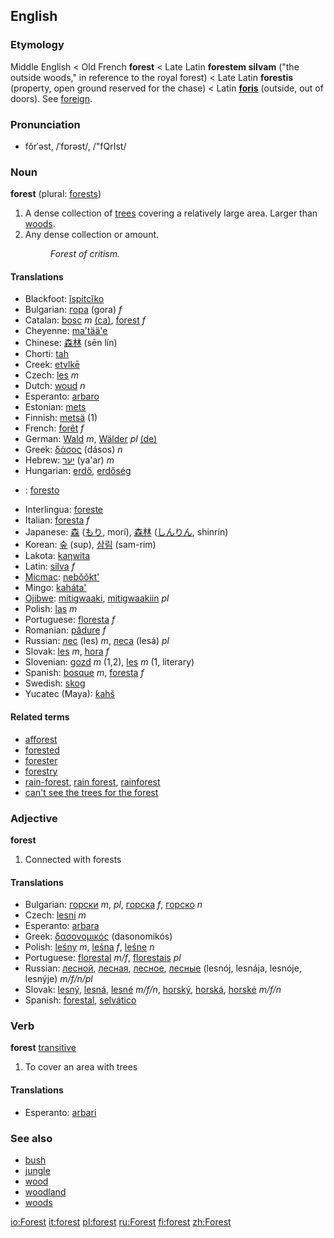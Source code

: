 ==English==

===Etymology===
Middle English < Old French '''forest''' < Late Latin '''forestem silvam''' ("the outside woods," in reference to the royal forest) < Late Latin '''forestis''' (property, open ground reserved for the chase) < Latin '''[[foris]]''' (outside, out of doors). See [[foreign]].

===Pronunciation===
*fŏrˈəst, /ˈfɒrəst/, /"fQrIst/

===Noun===
'''forest''' (plural: [[forests]])
#A dense collection of [[tree]]s covering a relatively large area.  Larger than [[woods]].
#Any dense collection or amount. 
#:''Forest of critism.''

====Translations====
{{top}}
*Blackfoot: [[ĭspitcĭko]]
*Bulgarian: [[гора]] (gora) ''f''
*Catalan: [[bosc]] ''m'' [[:ca:bosc|(ca)]], [[forest#Catalan|forest]] ''f''
*Cheyenne: [[ma'tää'e]]
*Chinese: [[森林]] (sēn lín)<!--, [[御猎场]]-->
*Chorti: [[tah]]
*Creek: [[etvlkē]]
*Czech: [[les]] ''m''
*Dutch: [[woud]] ''n''
*Esperanto: [[arbaro]]
*Estonian: [[mets]]
*Finnish: [[metsä]] (1)
*French: [[forêt]] ''f''
*German: [[Wald]] ''m'', [[Wälder]] ''pl'' [[:de:Wald|(de)]]
*Greek: [[δάσος]] (dásos) ''n''
*Hebrew: [[יער]] (ya'ar) ''m''
*Hungarian: [[erdő]], [[erdőség]]
* {{io}} : [[foresto]]
{{mid}}
*Interlingua: [[foreste]]
*Italian: [[foresta]] ''f''
*Japanese: [[森]] ([[もり]], morí), [[森林]] ([[しんりん]], shinrín)
*Korean: [[숲]] (sup), [[삼림]] (sam-rim)
*Lakota: [[kaƞwita]]
*Latin: [[silva]] ''f''
*[[Micmac]]: [[nebŏŏkt']]
*Mingo: [[kaháta']]
*[[Ojibwe]]: [[mitigwaaki]], [[mitigwaakiin]] ''pl''
*Polish: [[las]] ''m''
*Portuguese: [[floresta]] ''f''
*Romanian: [[pădure]] ''f''
*Russian: [[лес]] (les) ''m'', [[леса]] (lesá) ''pl''
*Slovak: [[les]] ''m'', [[hora#Slovak|hora]] ''f''
*Slovenian: [[gozd]] ''m'' (1,2), [[les]] ''m'' (1, literary)
*Spanish: [[bosque]] ''m'', [[foresta]] ''f''
*Swedish: [[skog]]
*Yucatec (Maya): [[ƙahš]]
{{bottom}}

====Related terms====
*[[afforest]]
*[[forested]]
*[[forester]]
*[[forestry]]
*[[rain-forest]], [[rain forest]], [[rainforest]]
*[[can't see the trees for the forest]]

===Adjective===
'''forest'''
#Connected with forests
<!-- isn't this another case of a noun used as modifier? -->
<!-- Seems to be -- why is this listed as an adjective? -->

====Translations====
*Bulgarian: [[горски]] ''m'', ''pl'', [[горска]] ''f'', [[горско]] ''n''
*Czech: [[lesní]] ''m''
*Esperanto: [[arbara]]  
*Greek: [[δασονομικός]] (dasonomikós)
*Polish: [[leśny]] ''m'', [[leśna]] ''f'', [[leśne]] ''n''
*Portuguese: [[florestal]] ''m/f'', [[florestais]] ''pl''
*Russian: [[лесной]], [[лесная]], [[лесное]], [[лесные]] (lesnój, lesnája, lesnóje, lesnýje) ''m/f/n/pl''
*Slovak: [[lesný]], [[lesná]], [[lesné]] ''m/f/n'', [[horský]], [[horská]], [[horské]] ''m/f/n''
*Spanish: [[forestal]], [[selvático]]

===Verb===
'''forest''' [[transitive]]
#To cover an area with trees

====Translations====
*Esperanto: [[arbari]]

===See also===
*[[bush]]
*[[jungle]]
*[[wood]]
*[[woodland]]
*[[woods]]

[[io:Forest]]
[[it:forest]]
[[pl:forest]]
[[ru:Forest]]
[[fi:forest]]
[[zh:Forest]]